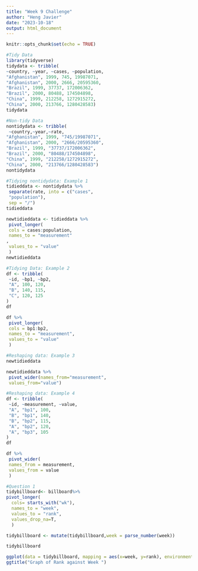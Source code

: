```yaml
---
title: "Week 9 Challenge"
author: "Heng Javier"
date: "2023-10-18"
output: html_document
---
```


```r
knitr::opts_chunk$set(echo = TRUE)
```
```r
#Tidy Data
library(tidyverse)
tidydata <- tribble(
~country, ~year, ~cases, ~population,
"Afghanistan", 1999, 745, 19987071,
"Afghanistan", 2000, 2666, 20595360,
"Brazil", 1999, 37737, 172006362,
"Brazil", 2000, 80488, 174504898,
"China", 1999, 212258, 1272915272,
"China", 2000, 213766, 1280428583)
tidydata
```
```r
#Non-tidy Data
nontidydata <- tribble(
 ~country,~year,~rate,
"Afghanistan", 1999, "745/19987071",
"Afghanistan", 2000, "2666/20595360",
"Brazil", 1999, "37737/172006362",
"Brazil", 2000, "80488/174504898",
"China", 1999, "212258/1272915272",
"China", 2000, "213766/1280428583")
nontidydata
```
```r
#Tidying nontidydata: Example 1
tidieddata <- nontidydata %>%
 separate(rate, into = c("cases",
 "population"),
 sep = "/")
tidieddata

newtidieddata <- tidieddata %>%
 pivot_longer(
 cols = cases:population,
 names_to = "measurement"
,
 values_to = "value"
 )
newtidieddata
```
```r
#Tidying Data: Example 2
df <- tribble(
 ~id, ~bp1, ~bp2,
 "A", 100, 120,
 "B", 140, 115,
 "C", 120, 125
)
df

df %>%
 pivot_longer(
 cols = bp1:bp2,
 names_to = "measurement",
 values_to = "value"
 )

```
```r
#Reshaping data: Example 3
newtidieddata

newtidieddata %>%
 pivot_wider(names_from="measurement",
 values_from="value")
```
```r
#Reshaping data: Example 4
df <- tribble(
 ~id, ~measurement, ~value,
 "A", "bp1", 100,
 "B", "bp1", 140,
 "B", "bp2", 115,
 "A", "bp2", 120,
 "A", "bp3", 105
)
df

df %>%
 pivot_wider(
 names_from = measurement,
 values_from = value
 )

```
```r
#Question 1 
tidybillboard<- billboard%>%
pivot_longer(
  cols= starts_with("wk"),
  names_to = "week",
  values_to = "rank",
  values_drop_na=T,
  )

tidybillboard <- mutate(tidybillboard,week = parse_number(week))

tidybillboard

ggplot(data = tidybillboard, mapping = aes(x=week, y=rank), environment = parent.frame()) + geom_line()
ggtitle("Graph of Rank against Week ")
```
```r

```
```r

```
```r

```
```r

```
```r

```
```r

```
```r

```
